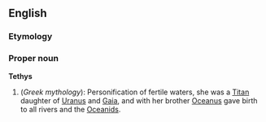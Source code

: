 ==English==
===Etymology===


===Proper noun===
'''Tethys'''
{{wikipedia}}
# (''Greek mythology''): Personification of fertile waters, she was a [[Titan]] daughter of [[Uranus]] and [[Gaia]], and with her brother [[Oceanus]] gave birth to all rivers and the [[Oceanids]].